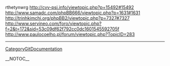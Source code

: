 rthetynwrg http://cvv-psi.info/viewtopic.php?p=15492#15492 http://www.samadc.com/phpBB666/viewtopic.php?p=1631#1631 http://trinhkimchi.org/phpBB2/viewtopic.php?p=7327#7327 http://www.servineo.com/foro/viewtopic.php?f=2&t=172&sid=53c09df62f792cc0dc1601545592705f http://www.paulocoelho.pl/forum/viewtopic.php?TopicID=283
----
[[CategoryGitDocumentation]]

__NOTOC__